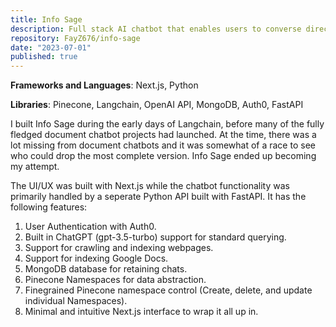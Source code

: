 ```yaml
---
title: Info Sage
description: Full stack AI chatbot that enables users to converse directly with ChatGPT along with various other data sources such as PDF’s, webpages, and personal Google Drive documents.
repository: FayZ676/info-sage
date: "2023-07-01"
published: true
---
```


**Frameworks and Languages**: Next.js, Python

**Libraries**: Pinecone, Langchain, OpenAI API, MongoDB, Auth0, FastAPI

I built Info Sage during the early days of Langchain, before many of the fully fledged document chatbot projects had launched. At the time, there was a lot missing from document chatbots and it was somewhat of a race to see who could drop the most complete version. Info Sage ended up becoming my attempt.

The UI/UX was built with Next.js while the chatbot functionality was primarily handled by a seperate Python API built with FastAPI. It has the following features:

1. User Authentication with Auth0.
2. Built in ChatGPT (gpt-3.5-turbo) support for standard querying.
3. Support for crawling and indexing webpages.
4. Support for indexing Google Docs.
5. MongoDB database for retaining chats.
6. Pinecone Namespaces for data abstraction.
7. Finegrained Pinecone namespace control (Create, delete, and update individual Namespaces).
8. Minimal and intuitive Next.js interface to wrap it all up in.
